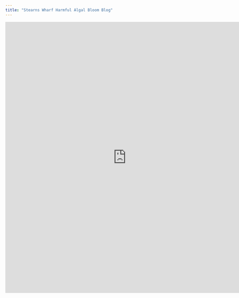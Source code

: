 ```yaml
---
title: "Stearns Wharf Harmful Algal Bloom Blog"
---
```




<html>
<head><title>Shiny App Iframe</title></head>
<body>
<iframe src="https://mikemaniscalco.shinyapps.io/sccoos_stearns_wharf/" style="border: none; width: 150%; height: 850px" frameborder="0"></iframe>
</body>
</html>

<!-- "Weekly updates about harmful algal bloom (HAB) monitoring from Stearns Wharf as part of the Southern California Ocean Observing System (SCCOOS)" -->